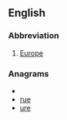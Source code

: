 {{also|EUR|-eur|eur-}}
==English==

===Abbreviation===
{{infl|en|abbreviation}}

# [[Europe]]

===Anagrams===
* {{alphagram|eru}}
* [[rue#English|rue]]
* [[ure#English|ure]]